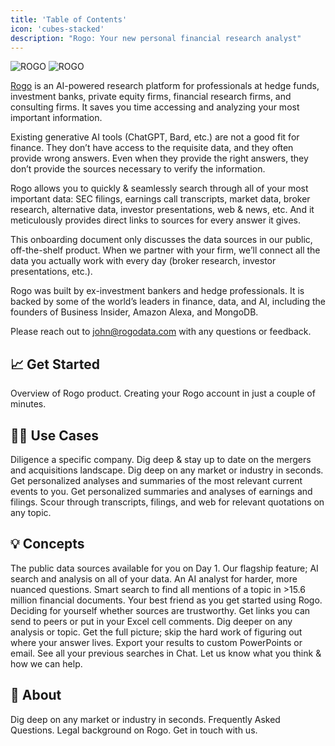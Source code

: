 ```yaml
---
title: 'Table of Contents'
icon: 'cubes-stacked'
description: "Rogo: Your new personal financial research analyst"
---
```


<img
  className="block dark:hidden"
  src="/images/logo-new.png"
  alt="ROGO"
/>
<img
  className="hidden dark:block"
  src="/images/logo-new-white.png"
  alt="ROGO"
/>

[Rogo](https://tryrogo.com/) is an AI-powered research platform for professionals at hedge funds, investment banks, private equity firms, financial research firms, and consulting firms. It saves you time accessing and analyzing your most important information.

Existing generative AI tools (ChatGPT, Bard, etc.) are not a good fit for finance. They don’t have access to the requisite data, and they often provide wrong answers. Even when they provide the right answers, they don’t provide the sources necessary to verify the information.

Rogo allows you to quickly & seamlessly search through all of your most important data: SEC filings, earnings call transcripts, market data, broker research, alternative data, investor presentations, web & news, etc. And it meticulously provides direct links to sources for every answer it gives. 

This onboarding document only discusses the data sources in our public, off-the-shelf product. When we partner with your firm, we’ll connect all the data you actually work with every day (broker research, investor presentations, etc.).

Rogo was built by ex-investment bankers and hedge professionals. It is backed by some of the world’s leaders in finance, data, and AI, including the founders of Business Insider, Amazon Alexa, and MongoDB.

Please reach out to [john@rogodata.com](mailto:john@rogodata.com) with any questions or feedback.

## 📈 Get Started
<CardGroup cols={2}>
	<Card
		title="What is Rogo?"
		icon="person-circle-question"
		href="what-is-rogo"
	>
		Overview of Rogo product.
	</Card>
	<Card
		title="Creating an Account"
		icon="address-book"
		href="create-account"
	>
		Creating your Rogo account in just a couple of minutes.
	</Card>
</CardGroup>

## 👨‍🏫 Use Cases
<CardGroup cols={2}>
	<Card
		title="Benchmarking Company KPIs"
		icon="industry"
		href="useCases/benchmarking-company-kpis"
	>
		Diligence a specific company.
	</Card>
	<Card
		title="Historical M&A Research"
		icon="building"
		href="useCases/historical-m-and-a-research"
	>
		Dig deep & stay up to date on the mergers and acquisitions landscape.
	</Card>
	<Card
		title="Company & Industry Research"
		icon="file-lines"
		href="useCases/company-and-industry-research"
	>
		Dig deep on any market or industry in seconds.
	</Card>
	<Card
		title="News Runs & Current Events"
		icon="newspaper"
		href="useCases/news-runs-and-current-events"
	>
		Get personalized analyses and summaries of the most relevant current events to you.
	</Card>
	<Card
		title="Writing Bios & Profiles"
		icon="hand-holding-dollar"
		href="useCases/writing-bios-and-profiles"
	>
		Get personalized summaries and analyses of earnings and filings.
	</Card>
	<Card
		title="Finding Relevant Quotes/Evidence"
		icon="object-group"
		href="useCases/finding-relevant-Quotes"
	>
		Scour through transcripts, filings, and web for relevant quotations on any topic.
	</Card>
</CardGroup>

## 💡 Concepts
<CardGroup cols={2}>
	<Card
		title="Available Data Sources"
		icon="folder-open"
		href="Concepts/available-data-sources"
	>
		The public data sources available for you on Day 1.
	</Card>
	<Card
		title="Chat"
		icon="chalkboard-user"
		href="Concepts/chat"
	>
		Our flagship feature; AI search and analysis on all of your data.
	</Card>
	<Card
		title="Deep Research"
		icon="magnifying-glass-chart"
		href="Concepts/deep-research"
	>
		An AI analyst for harder, more nuanced questions.
	</Card>
	<Card
		title="File Search"
		icon="creative-commons-share"
		href="Concepts/file-search"
	>
		Smart search to find all mentions of a topic in >15.6 million financial documents.
	</Card>
	<Card
		title="Prompt Library"
		icon="book-bookmark"
		href="Concepts/promt-library"
	>
		Your best friend as you get started using Rogo.
	</Card>
	<Card
		title="Verifying Rogo's Answers with Sources"
		icon="check-double"
		href="Concepts/verifying-answers-with-sources"
	>
		Deciding for yourself whether sources are trustworthy.
	</Card>
	<Card
		title="Creating Shareable Links to Your Sources"
		icon="link"
		href="Concepts/creating-shareable-links"
	>
		Get links you can send to peers or put in your Excel cell comments.
	</Card>
	<Card
		title="Asking Follow-ups"
		icon="slideshare"
		href="Concepts/asking-a-follow-up"
	>
		Dig deeper on any analysis or topic.
	</Card>
	<Card
		title="Searching on Mulitple Data Sources"
		icon="server"
		href="Concepts/searching-multiple-data-sources"
	>
		Get the full picture; skip the hard work of figuring out where your answer lives.
	</Card>
	<Card
		title="Exporting Answers"
		icon="up-right-from-square"
		href="Concepts/exporting-answers"
	>
		Export your results to custom PowerPoints or email.
	</Card>
	<Card
		title="View your Question History"
		icon="clock-rotate-left"
		href="Concepts/view-question-history"
	>
		See all your previous searches in Chat.
	</Card>
	<Card
		title="Feedback and Customer Support"
		icon="headset"
		href="Concepts/feedback-and-customer-support"
	>
		Let us know what you think & how we can help.
	</Card>
</CardGroup>

## 💁 About
<CardGroup cols={2}>
	<Card
		title="Who We Are"
		icon="book-open-reader"
		href="about/who-we-are"
	>
		Dig deep on any market or industry in seconds.
	</Card>
	<Card
		title="FAQs"
		icon="person-circle-question"
		href="about/faqs"
	>
		Frequently Asked Questions.
	</Card>
	<Card
		title="Terms of Service"
		icon="file-contract"
		href="about/terms-of-service"
	>
		Legal background on Rogo.
	</Card>
	<Card
		title="Contact Us"
		icon="phone-volume"
		href="about/contact-us"
	>
		Get in touch with us.
	</Card>
</CardGroup>
